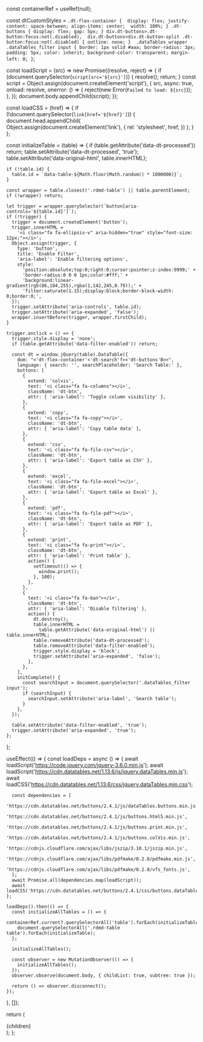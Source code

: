
  const containerRef = useRef(null);

  const dtCustomStyles = `
    .dt-flex-container { 
      display: flex;
      justify-content: space-between;
      align-items: center; 
      width: 100%;
    }
    .dt-buttons {
      display: flex;
      gap: 5px;
    }
    div.dt-buttons>.dt-button:focus:not(.disabled), 
    div.dt-buttons>div.dt-button-split .dt-button:focus:not(.disabled) {
      outline: none;
    } 
    .dataTables_wrapper .dataTables_filter input {
      border: 1px solid #aaa;
      border-radius: 3px;
      padding: 5px;
      color: inherit;
      background-color: transparent;
      margin-left: 0;
    }
  `;

  const loadScript = (src) =>
    new Promise((resolve, reject) => {
      if (document.querySelector(`script[src='${src}']`)) {
        resolve();
        return;
      }
      const script = Object.assign(document.createElement('script'), {
        src,
        async: true,
        onload: resolve,
        onerror: () => {
          reject(new Error(`Failed to load: ${src}`));
        },
      });
      document.body.appendChild(script);
    });

  const loadCSS = (href) => {
    if (!document.querySelector(`link[href='${href}']`)) {
      document.head.appendChild(
        Object.assign(document.createElement('link'), {
          rel: 'stylesheet',
          href,
        })
      );
    }
  };

  const initializeTable = (table) => {
    if (table.getAttribute('data-dt-processed')) return;
    table.setAttribute('data-dt-processed', 'true');
    table.setAttribute('data-original-html', table.innerHTML);

    if (!table.id) {
      table.id = `data-table-${Math.floor(Math.random() * 1000000)}`;
    }

    const wrapper = table.closest('.rdmd-table') || table.parentElement;
    if (!wrapper) return;

    let trigger = wrapper.querySelector(`button[aria-controls='${table.id}']`);
    if (!trigger) {
      trigger = document.createElement('button');
      trigger.innerHTML =
        '<i class="fa fa-ellipsis-v" aria-hidden="true" style="font-size: 12px;"></i>';
      Object.assign(trigger, {
        type: 'button',
        title: 'Enable Filter',
        'aria-label': 'Enable filtering options',
        style:
          'position:absolute;top:0;right:0;cursor:pointer;z-index:9999;' +
          'border-radius:0 0 0 1px;color:#fff;' +
          'background:linear-gradient(rgb(86,184,255),rgba(1,142,245,0.79));' +
          'filter:saturate(1.15);display:block;border-block-width: 0;border:0;',
      });
      trigger.setAttribute('aria-controls', table.id);
      trigger.setAttribute('aria-expanded', 'false');
      wrapper.insertBefore(trigger, wrapper.firstChild);
    }

    trigger.onclick = () => {
      trigger.style.display = 'none';
      if (table.getAttribute('data-filter-enabled')) return;

      const dt = window.jQuery(table).DataTable({
        dom: "<'dt-flex-container'<'dt-search'f><'dt-buttons'B>>",
        language: { search: '', searchPlaceholder: 'Search Table:' },
        buttons: [
          {
            extend: 'colvis',
            text: '<i class="fa fa-columns"></i>',
            className: 'dt-btn',
            attr: { 'aria-label': 'Toggle column visibility' },
          },
          {
            extend: 'copy',
            text: '<i class="fa fa-copy"></i>',
            className: 'dt-btn',
            attr: { 'aria-label': 'Copy table data' },
          },
          {
            extend: 'csv',
            text: '<i class="fa fa-file-csv"></i>',
            className: 'dt-btn',
            attr: { 'aria-label': 'Export table as CSV' },
          },
          {
            extend: 'excel',
            text: '<i class="fa fa-file-excel"></i>',
            className: 'dt-btn',
            attr: { 'aria-label': 'Export table as Excel' },
          },
          {
            extend: 'pdf',
            text: '<i class="fa fa-file-pdf"></i>',
            className: 'dt-btn',
            attr: { 'aria-label': 'Export table as PDF' },
          },
          {
            extend: 'print',
            text: '<i class="fa fa-print"></i>',
            className: 'dt-btn',
            attr: { 'aria-label': 'Print table' },
            action() {
              setTimeout(() => {
                window.print();
              }, 100);
            },
          },
          {
            text: '<i class="fa fa-ban"></i>',
            className: 'dt-btn',
            attr: { 'aria-label': 'Disable filtering' },
            action() {
              dt.destroy();
              table.innerHTML =
                table.getAttribute('data-original-html') || table.innerHTML;
              table.removeAttribute('data-dt-processed');
              table.removeAttribute('data-filter-enabled');
              trigger.style.display = 'block';
              trigger.setAttribute('aria-expanded', 'false');
            },
          },
        ],
        initComplete() {
          const searchInput = document.querySelector('.dataTables_filter input');
          if (searchInput) {
            searchInput.setAttribute('aria-label', 'Search table');
          }
        },
      });

      table.setAttribute('data-filter-enabled', 'true');
      trigger.setAttribute('aria-expanded', 'true');
    };
  };

  useEffect(() => {
    const loadDeps = async () => {
      await loadScript('https://code.jquery.com/jquery-3.6.0.min.js');
      await loadScript('https://cdn.datatables.net/1.13.6/js/jquery.dataTables.min.js');
      await loadCSS('https://cdn.datatables.net/1.13.6/css/jquery.dataTables.min.css');

      const dependencies = [
        'https://cdn.datatables.net/buttons/2.4.1/js/dataTables.buttons.min.js',
        'https://cdn.datatables.net/buttons/2.4.1/js/buttons.html5.min.js',
        'https://cdn.datatables.net/buttons/2.4.1/js/buttons.print.min.js',
        'https://cdn.datatables.net/buttons/2.4.1/js/buttons.colVis.min.js',
        'https://cdnjs.cloudflare.com/ajax/libs/jszip/3.10.1/jszip.min.js',
        'https://cdnjs.cloudflare.com/ajax/libs/pdfmake/0.2.8/pdfmake.min.js',
        'https://cdnjs.cloudflare.com/ajax/libs/pdfmake/0.2.8/vfs_fonts.js',
      ];
      await Promise.all(dependencies.map(loadScript));
      await loadCSS('https://cdn.datatables.net/buttons/2.4.1/css/buttons.dataTables.min.css');
    };

    loadDeps().then(() => {
      const initializeAllTables = () => {
        containerRef.current?.querySelectorAll('table').forEach(initializeTable);
        document.querySelectorAll('.rdmd-table table').forEach(initializeTable);
      };

      initializeAllTables();

      const observer = new MutationObserver(() => {
        initializeAllTables();
      });
      observer.observe(document.body, { childList: true, subtree: true });

      return () => observer.disconnect();
    });
  }, []);

  return (
    <div ref={containerRef}>
      <style>{dtCustomStyles}</style>
      {children}
    </div>
  );
};
